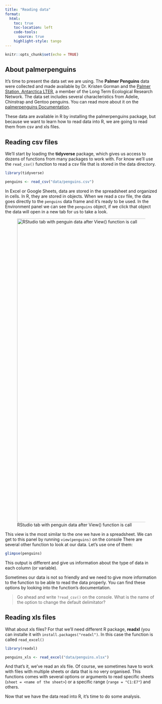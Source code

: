 ```yaml
---
title: "Reading data"
format: 
  html:
    toc: true
    toc-location: left
    code-tools: 
      source: true
    highlight-style: tango
---
```


```r
knitr::opts_chunk$set(echo = TRUE)
```

## About palmerpenguins

It's time to present the data set we are using. The **Palmer Penguins** data were collected and made available by Dr. Kristen Gorman and the [Palmer Station, Antarctica LTER](https://pal.lternet.edu/), a member of the Long Term Ecological Research Network. The data set includes several characteristics from Adelie, Chinstrap and Gentoo penguins. You can read more about it on the [palmerpenguins Documentation](https://allisonhorst.github.io/palmerpenguins/).

These data are available in R by installing the palmerpenguins package, but because we want to learn how to read data into R, we are going to read them from csv and xls files.

## Reading csv files

We'll start by loading the **tidyverse** package, which gives us access to dozens of functions from many packages to work with. For know we'll use the `read_csv()` function to read a csv file that is stored in the data directory.

```r
library(tidyverse)

penguins <- read_csv("data/penguins.csv")
```

In Excel or Google Sheets, data are stored in the spreadsheet and organized in cells. In R, they are stored in objects. When we read a csv file, the data goes directly to the `penguins` data frame and it's ready to be used. In the Environment panel we can see the `penguins` object, if we click that object the data will open in a new tab for us to take a look.

![RStudio tab with penguin data after View() function is call](img/view_in_rstudio.png){alt="RStudio tab with penguin data after View() function is call" fig-align="center" width="1000"}

This view is the most similar to the one we have in a spreadsheet. We can get to this panel by running `view(penguins)` on the console There are several other function to look at our data. Let's use one of them:

```r
glimpse(penguins)
```

This output is different and give us information about the type of data in each column (or variable).

Sometimes our data is not so friendly and we need to give more information to the function to be able to read the data properly. You can find these options by looking into the function's documentation.

> Go ahead and write `?read_csv()` on the console. What is the name of the option to change the default delimitator?

## Reading xls files

What about xls files? For that we'll need different R package, **readxl** (you can installe it with `install.packages("readxl")`. In this case the function is called `read_excel()`

```r
library(readxl)

penguins_xls <- read_excel("data/penguins.xlsx")
```

And that's it, we've read an xls file. Of course, we sometimes have to work with files with multiple sheets or data that is no very organised. This functions comes with several options or arguments to read specific sheets (`sheet = <name of the sheet>`) or a specific range (`range = "C1:E7"`) and others.

Now that we have the data read into R, it's time to do some analysis.
